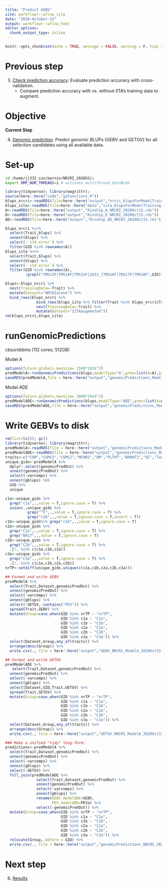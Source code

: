 ```yaml
---
title: "Predict GEBV"
site: workflowr::wflow_site
date: "2020-October-15"
output: workflowr::wflow_html
editor_options:
  chunk_output_type: inline
---
```


```r
knitr::opts_chunk$set(echo = TRUE, message = FALSE, warning = F, tidy = T)
```

# Previous step

3. [Check prediction accuracy](08-CrossValidation.html): Evaluate prediction accuracy with cross-validation.
    * Compare prediction accuracy with vs. without IITA's training data to augment.

# Objective

**Current Step**  

4. [Genomic prediction](09-GetGBLUPs.html): Predict _genomic_ BLUPs (GEBV and GETGV) for all selection candidates using all available data.

# Set-up
```bash
cd /home/jj332_cas/marnin/NRCRI_2020GS/; 
export OMP_NUM_THREADS=1 # activate multithread OpenBLAS 
```

```r
library(tidyverse); library(magrittr); 
source(here::here("code","gsFunctions.R"))
blups_nrcri<-readRDS(file=here::here("output","nrcri_blupsForModelTraining_twostage_asreml_2020Oct13.rds"))
blups_iita<-readRDS(file=here::here("data","iita_blupsForModelTraining_twostage_asreml.rds"))
A<-readRDS(file=here::here("output","Kinship_A_NRCRI_2020Oct15.rds"))
D<-readRDS(file=here::here("output","Kinship_D_NRCRI_2020Oct15.rds"))
AD<-readRDS(file=here::here("output","Kinship_AD_NRCRI_2020Oct15.rds"))

blups_nrcri %<>% 
  select(Trait,blups) %>% 
  unnest(blups) %>% 
  select(-`std error`) %>% 
  filter(GID %in% rownames(A))
blups_iita %<>% 
  select(Trait,blups) %>% 
  unnest(blups) %>% 
  select(-`std error`) %>% 
  filter(GID %in% rownames(A),
         !grepl("TMS13F|TMS14F|TMS15F|2013_|TMS16F|TMS17F|TMS18F",GID))

blups<-blups_nrcri %>%
  nest(TrainingData=-Trait) %>% 
  mutate(Dataset="NRCRIalone") %>% 
  bind_rows(blups_nrcri %>% 
              bind_rows(blups_iita %>% filter(Trait %in% blups_nrcri$Trait)) %>% 
              nest(TrainingData=-Trait) %>% 
              mutate(Dataset="IITAaugmented"))
rm(blups_nrcri,blups_iita)

```

# runGenomicPredictions

cbsurobbins (112 cores; 512GB) 

Model A
```r
options(future.globals.maxSize= 1500*1024^2)
predModelA<-runGenomicPredictions(blups,modelType="A",grms=list(A=A),gid="GID",ncores=13)
saveRDS(predModelA,file = here::here("output","genomicPredictions_ModelA_twostage_NRCRI_2020Oct15.rds"))
```

Model ADE
```r
options(future.globals.maxSize= 3000*1024^2)
predModelADE<-runGenomicPredictions(blups,modelType="ADE",grms=list(A=A,D=D,AD=AD),gid="GID",ncores=13)
saveRDS(predModelADE,file = here::here("output","genomicPredictions_ModelADE_twostage_NRCRI_2020Oct15.rds"))
```

# Write GEBVs to disk

```r
rm(list=ls()); gc()
library(tidyverse); library(magrittr);
predModelA<-readRDS(file = here::here("output","genomicPredictions_ModelA_twostage_NRCRI_2020Oct15.rds"))
predModelADE<-readRDS(file = here::here("output","genomicPredictions_ModelADE_twostage_NRCRI_2020Oct15.rds"))
traits<-c("CGM","CGMS1","CGMS2","MCMDS","DM","PLTHT","BRNHT1","HI","logFYLD","logTOPYLD","logRTNO")
unique_gids<-predModelA %>% 
  dplyr::select(genomicPredOut) %>% 
  unnest(genomicPredOut) %>% 
  select(-varcomps) %>% 
  unnest(gblups) %$% 
  GID %>% 
  unique

c1a<-unique_gids %>% 
  grep("c1a",.,value = T,ignore.case = T) %>% 
  union(.,unique_gids %>% 
          grep("^F",.,value = T,ignore.case = T) %>% 
          grep("c1b",.,value = T,ignore.case = T,invert = T))
c1b<-unique_gids%>% grep("c1b",.,value = T,ignore.case = T)
c2a<-unique_gids %>% 
  grep("C2a",.,value = T,ignore.case = T) %>% 
  grep("NR17",.,value = T,ignore.case = T)
c2b<-unique_gids %>% 
  grep("C2b",.,value = T,ignore.case = T) %>% 
  .[!. %in% c(c1a,c1b,c2a)]
c3a<-unique_gids %>% 
  grep("C3a",.,value = T,ignore.case = T) %>% 
  .[!. %in% c(c1a,c1b,c2a,c2b)]
nrTP<-setdiff(unique_gids,unique(c(c1a,c1b,c2a,c2b,c3a)))
```
```r
## Format and write GEBV
predModelA %>% 
  select(Trait,Dataset,genomicPredOut) %>% 
  unnest(genomicPredOut) %>% 
  select(-varcomps) %>% 
  unnest(gblups) %>% 
  select(-GETGV,-contains("PEV")) %>%
  spread(Trait,GEBV) %>% 
  mutate(Group=case_when(GID %in% nrTP ~ "nrTP",
                         GID %in% c1a ~ "C1a",
                         GID %in% c1b ~ "C1b",
                         GID %in% c2a ~ "C2a",
                         GID %in% c2b ~ "C2b",
                         GID %in% c3a ~ "C3a")) %>% 
  select(Dataset,Group,any_of(traits)) %>% 
  arrange(desc(Group)) %>% 
  write.csv(., file = here::here("output","GEBV_NRCRI_ModelA_2020Oct15.csv"), row.names = F)

## Format and write GETGV
predModelADE %>% 
   select(Trait,Dataset,genomicPredOut) %>% 
  unnest(genomicPredOut) %>% 
  select(-varcomps) %>% 
  unnest(gblups) %>% 
  select(Dataset,GID,Trait,GETGV) %>% 
  spread(Trait,GETGV) %>% 
  mutate(Group=case_when(GID %in% nrTP ~ "nrTP",
                         GID %in% c1a ~ "C1a",
                         GID %in% c1b ~ "C1b",
                         GID %in% c2a ~ "C2a",
                         GID %in% c2b ~ "C2b",
                         GID %in% c3a ~ "C3a")) %>% 
  select(Dataset,Group,any_of(traits)) %>% 
  arrange(desc(Group)) %>% 
  write.csv(., file = here::here("output","GETGV_NRCRI_ModelA_2020Oct15.csv"), row.names = F)

### Make a unified "tidy" long-form: 
predictions<-predModelA %>% 
  select(Trait,Dataset,genomicPredOut) %>% 
  unnest(genomicPredOut) %>% 
  select(-varcomps) %>% 
  unnest(gblups) %>% 
  select(-GETGV) %>% 
  full_join(predModelADE %>% 
              select(Trait,Dataset,genomicPredOut) %>% 
              unnest(genomicPredOut) %>% 
              select(-varcomps) %>% 
              unnest(gblups) %>% 
              rename(GEBV_modelADE=GEBV,
                     PEV_modelADE=PEVa) %>% 
              select(-genomicPredOut)) %>% 
  mutate(Group=case_when(GID %in% nrTP ~ "nrTP",
                         GID %in% c1a ~ "C1a",
                         GID %in% c1b ~ "C1b",
                         GID %in% c2a ~ "C2a",
                         GID %in% c2b ~ "C2b",
                         GID %in% c3a ~ "C3a")) %>% 
  relocate(Group,.before = GID) %>% 
  write.csv(., file = here::here("output","genomicPredictions_NRCRI_2020Oct15.csv"), row.names = F)
```

# Next step

6. [Results](10-Results.html)
